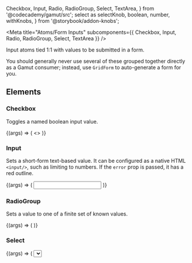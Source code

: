   Checkbox,
  Input,
  Radio,
  RadioGroup,
  Select,
  TextArea,
} from '@codecademy/gamut/src';
  select as selectKnob,
  boolean,
  number,
  withKnobs,
} from '@storybook/addon-knobs';

<Meta
  title="Atoms/Form Inputs"
  subcomponents={{ Checkbox, Input, Radio, RadioGroup, Select, TextArea }}
/>

Input atoms tied 1:1 with values to be submitted in a form.

You should generally never use several of these grouped together directly as a Gamut consumer;
instead, use `GridForm` to auto-generate a form for you.

<Props of={Checkbox} />

## Elements

### Checkbox

Toggles a named boolean input value.

<Canvas>
  <Story name="Checkbox">
    {(args) => (
      <>
        <Checkbox htmlFor="html-css" label="HTML & CSS" />
        <Checkbox htmlFor="javascript" label="JavaScript" />
        <Checkbox htmlFor="ruby" label="Ruby" />
        <Checkbox
          htmlFor="multiline"
          label={`I am a really long input that takes multiple lines.
       To make the checkbox better aligned with the text we can add
       the multiline prop which will add some margin-top to it and
       reduce the fontsize to be much smaller. Yay to a better
       looking block of text and checkbox! Now I am sort of
       grasping at straws in my attempt to fill this up.
        Look at that though; another sentence.`}
          multiline
        />
      </>
    )}
  </Story>
</Canvas>

### Input

Sets a short-form text-based value. It can be configured as a native HTML `<input/>`,
such as limiting to numbers. If the `error` prop is passed, it has a red outline.

<Canvas>
  <Story name="Input">
    {(args) => (
      <Input
        htmlFor="name"
        defaultValue="Default value"
        error={boolean('error', false)}
        type={selectKnob('type', ['number', 'text'], 'text')}
      />
    )}
  </Story>
</Canvas>

### RadioGroup

Sets a value to one of a finite set of known values.

<Canvas>
  <Story name="RadioGroup">
    {(args) => (
      <RadioGroup
        htmlForPrefix="why-are-you-learning"
        name="why-are-you-learning"
      >
        <Radio
          label="Skills to communicate with developers and other technical people"
          value="skills"
        />
        <Radio
          label="A better understanding of web development in general"
          value="understanding"
        />
      </RadioGroup>
    )}
  </Story>
</Canvas>

### Select

<Canvas>
  <Story name="Select">
    {(args) => (
      <Select
        htmlFor="select"
        options={['Apple', 'Banana', 'Cherry', 'Dragonfruit', 'Eggplant']}
        id="fruits"
      />
    )}
  </Story>
</Canvas>

### TextArea

Sets a long-form text-based value. It can be configured as a native HTML
`&lt;textarea/&gt;`, such as adjusting number of rows.

If the `error` prop is passed, it has a red outline.

<Canvas>
  <Story name="TextArea">
    {(args) => (
      <TextArea
        htmlFor="about"
        error={boolean('error', false)}
        rows={number('rows', 8)}
      />
    )}
  </Story>
</Canvas>
